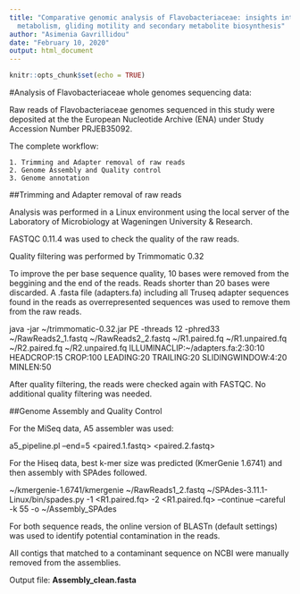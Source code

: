 ```yaml
---
title: "Comparative genomic analysis of Flavobacteriaceae: insights into carbohydrate
  metabolism, gliding motility and secondary metabolite biosynthesis"
author: "Asimenia Gavrillidou"
date: "February 10, 2020"
output: html_document
---
```


```r
knitr::opts_chunk$set(echo = TRUE)
```

#Analysis of Flavobacteriaceae whole genomes sequencing data:

Raw reads of Flavobacteriaceae genomes sequenced in this study were deposited at the the European Nucleotide Archive (ENA) under Study Accession Number PRJEB35092.

The complete workflow:

    1. Trimming and Adapter removal of raw reads
    2. Genome Assembly and Quality control
    3. Genome annotation

##Trimming and Adapter removal of raw reads

Analysis was performed in a Linux environment using the local server of the Laboratory of Microbiology at Wageningen University & Research.

FASTQC 0.11.4 was used to check the quality of the raw reads.

Quality filtering was performed by Trimmomatic 0.32

To improve the per base sequence quality, 10 bases were removed from the beggining and the end of the reads.
Reads shorter than 20 bases were discarded.
A .fasta file (adapters.fa) including all Truseq adapter sequences found in the reads as overrepresented sequences was used to remove them from the raw reads.


java -jar ~/trimmomatic-0.32.jar PE -threads 12 -phred33 ~/RawReads2_1.fastq ~/RawReads2_2.fastq ~/R1.paired.fq ~/R1.unpaired.fq ~/R2.paired.fq ~/R2.unpaired.fq ILLUMINACLIP:~/adapters.fa:2:30:10 HEADCROP:15 CROP:100 LEADING:20 TRAILING:20 SLIDINGWINDOW:4:20 MINLEN:50


After quality filtering, the reads were checked again with FASTQC. No additional quality filtering was needed.

##Genome Assembly and Quality Control

For the MiSeq data, A5 assembler was used:

a5_pipeline.pl --end=5 <paired.1.fastq> <paired.2.fastq> <assembly_A5>

For the Hiseq data, best k-mer size was predicted (KmerGenie 1.6741) and then assembly with SPAdes followed. 

~/kmergenie-1.6741/kmergenie ~/RawReads1_2.fastq
~/SPAdes-3.11.1-Linux/bin/spades.py -1 <R1.paired.fq> -2 <R1.paired.fq> --continue --careful -k 55 -o ~/Assembly_SPAdes

For both sequence reads, the online version of BLASTn (default settings) was used to identify potential contamination in the reads.

All contigs that matched to a contaminant sequence on NCBI were manually removed from the assemblies.

Output file: **Assembly_clean.fasta**


